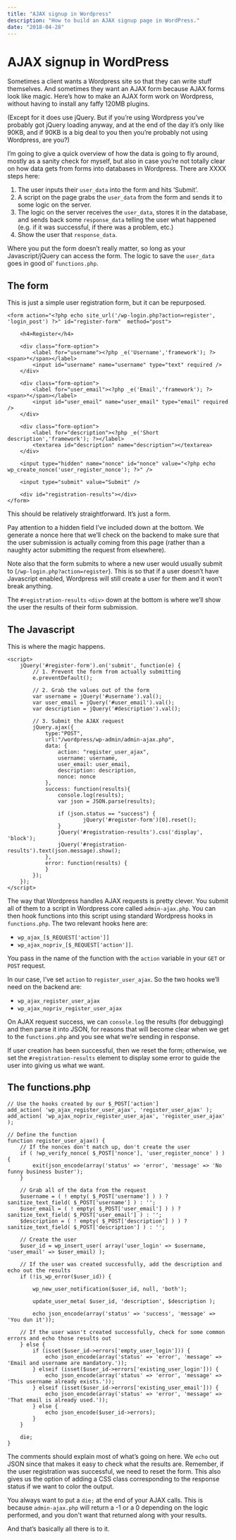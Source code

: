 ```yaml
---
title: "AJAX signup in Wordpress"
description: "How to build an AJAX signup page in WordPress."
date: "2018-04-28"
---
```



<Date date="2018-04-28" />

# AJAX signup in WordPress

Sometimes a client wants a Wordpress site so that they can write stuff themselves. And sometimes they want an AJAX form because AJAX forms look like magic. Here’s how to make an AJAX form work on Wordpress, without having to install any faffy 120MB plugins.

(Except for it does use jQuery. But if you’re using Wordpress you’ve probably got jQuery loading anyway, and at the end of the day it’s only like 90KB, and if 90KB is a big deal to you then you’re probably not using Wordpress, are you?)

I’m going to give a quick overview of how the data is going to fly around, mostly as a sanity check for myself, but also in case you’re not totally clear on how data gets from forms into databases in Wordpress. There are XXXX steps here:

1. The user inputs their `user_data` into the form and hits ‘Submit’.
2. A script on the page grabs the `user_data` from the form and sends it to some logic on the server.
3. The logic on the server receives the `user_data`, stores it in the database, and sends back some `response_data` telling the user what happened (e.g. if it was successful, if there was a problem, etc.)
4. Show the user that `response_data`.

Where you put the form doesn’t really matter, so long as your Javascript/jQuery can access the form. The logic to save the `user_data` goes in good ol’ `functions.php`.

## The form

This is just a simple user registration form, but it can be repurposed.

```
<form action="<?php echo site_url('/wp-login.php?action=register', 'login_post') ?>" id="register-form"  method="post">

	<h4>Register</h4>

	<div class="form-option">
		<label for="username"><?php _e('Username','framework'); ?><span>*</span></label>
		<input id="username" name="username" type="text" required />
	</div>

	<div class="form-option">
		<label for="user_email"><?php _e('Email','framework'); ?><span>*</span></label>
		<input id="user_email" name="user_email" type="email" required />
	</div>

	<div class="form-option">
		<label for="description"><?php _e('Short description','framework'); ?></label>
		<textarea id="description" name="description"></textarea>
	</div>

	<input type="hidden" name="nonce" id="nonce" value="<?php echo wp_create_nonce('user_register_nonce'); ?>" />

	<input type="submit" value="Submit" />

	<div id="registration-results"></div>
</form>
```

This should be relatively straightforward. It’s just a form.

Pay attention to a hidden field I’ve included down at the bottom. We generate a nonce here that we’ll check on the backend to make sure that the user submission is actually coming from this page (rather than a naughty actor submitting the request from elsewhere).

Note also that the form submits to where a new user would usually submit to (`/wp-login.php?action=register`). This is so that if a user doesn’t have Javascript enabled, Wordpress will still create a user for them and it won’t break anything.

The `#registration-results` `<div>` down at the bottom is where we’ll show the user the results of their form submission.

## The Javascript

This is where the magic happens.

```
<script>
	jQuery('#register-form').on('submit', function(e) {
		// 1. Prevent the form from actually submitting
		e.preventDefault();

		// 2. Grab the values out of the form
		var username = jQuery('#username').val();
		var user_email = jQuery('#user_email').val();
		var description = jQuery('#description').val();

		// 3. Submit the AJAX request
		jQuery.ajax({
			type:"POST",
			url:"/wordpress/wp-admin/admin-ajax.php",
			data: {
				action: "register_user_ajax",
				username: username,
				user_email: user_email,
				description: description,
				nonce: nonce
			},
			success: function(results){
				console.log(results);
				var json = JSON.parse(results);

				if (json.status == "success") {
						jQuery('#register-form')[0].reset();
				}
				jQuery('#registration-results').css('display', 'block');
				jQuery('#registration-results').text(json.message).show();
			},
			error: function(results) {
			}
		});
	});
</script>
```

The way that Wordpress handles AJAX requests is pretty clever. You submit all of them to a script in Wordpress core called `admin-ajax.php`. You can then hook functions into this script using standard Wordpress hooks in `functions.php`. The two relevant hooks here are:

- `wp_ajax_[$_REQUEST['action']]`
- `wp_ajax_nopriv_[$_REQUEST['action']]`.

You pass in the name of the function with the `action` variable in your `GET` or `POST` request.

In our case, I’ve set `action` to `register_user_ajax`. So the two hooks we’ll need on the backend are:

- `wp_ajax_register_user_ajax`
- `wp_ajax_nopriv_register_user_ajax`

On AJAX request success, we can `console.log` the results (for debugging) and then parse it into JSON, for reasons that will become clear when we get to the `functions.php` and you see what we’re sending in response.

If user creation has been successful, then we reset the form; otherwise, we set the `#registration-results` element to display some error to guide the user into giving us what we want.

## The functions.php

```
// Use the hooks created by our $_POST['action']
add_action( 'wp_ajax_register_user_ajax', 'register_user_ajax' );
add_action( 'wp_ajax_nopriv_register_user_ajax', 'register_user_ajax' );

// Define the function
function register_user_ajax() {
	// If the nonces don't match up, don't create the user
	if ( !wp_verify_nonce( $_POST['nonce'], 'user_register_nonce' ) ) {
		exit(json_encode(array('status' => 'error', 'message' => 'No funny business buster');
	}

	// Grab all of the data from the request
	$username = ( ! empty( $_POST['username'] ) ) ? sanitize_text_field( $_POST['username'] ) : '';
	$user_email = ( ! empty( $_POST['user_email'] ) ) ? sanitize_text_field( $_POST['user_email'] ) : '';
	$description = ( ! empty( $_POST['description'] ) ) ? sanitize_text_field( $_POST['description'] ) : '';

	// Create the user
	$user_id = wp_insert_user( array('user_login' => $username, 'user_email' => $user_email) );

	// If the user was created successfully, add the description and echo out the results
	if (!is_wp_error($user_id)) {

        wp_new_user_notification($user_id, null, 'both');

		update_user_meta( $user_id, 'description', $description );

		echo json_encode(array('status' => 'success', 'message' => 'You dun it'));

	// If the user wasn't created successfully, check for some common errors and echo those results out
	} else {
		if (isset($user_id->errors['empty_user_login'])) {
			echo json_encode(array('status' => 'error', 'message' => 'Email and username are mandatory.'));
		} elseif (isset($user_id->errors['existing_user_login'])) {
			echo json_encode(array('status' => 'error', 'message' => 'This username already exists.'));
		} elseif (isset($user_id->errors['existing_user_email'])) {
			echo json_encode(array('status' => 'error', 'message' => 'That email is already used.'));
		} else {
			echo json_encode($user_id->errors);
		}
	}

	die;
}
```

The comments should explain most of what’s going on here. We `echo` out JSON since that makes it easy to check what the results are. Remember, if the user registration was successful, we need to reset the form. This also gives us the option of adding a CSS class corresponding to the response status if we want to color the output.

You always want to put a `die;` at the end of your AJAX calls. This is because `admin-ajax.php` will return a -1 or a 0 depending on the logic performed, and you don't want that returned along with your results.

And that’s basically all there is to it.
